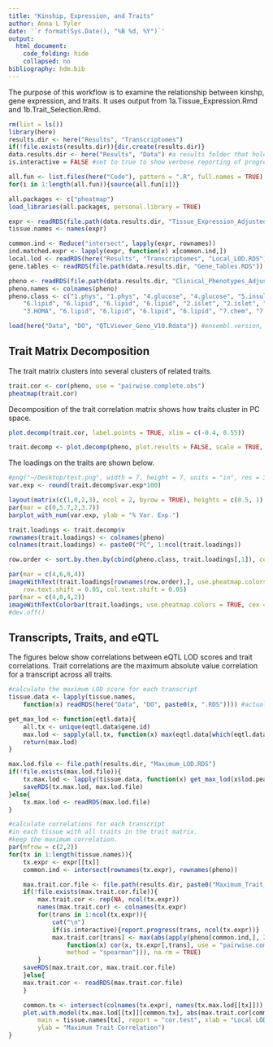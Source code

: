 ```yaml
---
title: "Kinship, Expression, and Traits"
author: Anna L Tyler
date: '`r format(Sys.Date(), "%B %d, %Y")`'
output: 
  html_document:
    code_folding: hide
    collapsed: no
bibliography: hdm.bib 
---
```


The purpose of this workflow is to examine the relationship
between kinshp, gene expression, and traits. It uses output
from 1a.Tissue_Expression.Rmd and 1b.Trait_Selection.Rmd.

```r
rm(list = ls())
library(here)
results.dir <- here("Results", "Transcriptomes")
if(!file.exists(results.dir)){dir.create(results.dir)}
data.results.dir <- here("Results", "Data") #a results folder that holds parsed data that we don't want to mix in with downloaded data
is.interactive = FALSE #set to true to show verbose reporting of progress on some longer processes
```

```r
all.fun <- list.files(here("Code"), pattern = ".R", full.names = TRUE)
for(i in 1:length(all.fun)){source(all.fun[i])}

all.packages <- c("pheatmap")
load_libraries(all.packages, personal.library = TRUE)
```

```r

expr <- readRDS(file.path(data.results.dir, "Tissue_Expression_Adjusted.RDS")) #generated in 1a.Tissue_Expression.Rmd
tissue.names <- names(expr)

common.ind <- Reduce("intersect", lapply(expr, rownames))
ind.matched.expr <- lapply(expr, function(x) x[common.ind,])
local.lod <- readRDS(here("Results", "Transcriptomes", "Local_LOD.RDS")) #generated in 1a.Tissue_Expression.Rmd
gene.tables <- readRDS(file.path(data.results.dir, "Gene_Tables.RDS")) #generated in 1a.Tissue_Expression.Rmd

pheno <- readRDS(file.path(data.results.dir, "Clinical_Phenotypes_Adjusted.RDS")) #generated in 1b.Trait_Selection.Rmd
pheno.names <- colnames(pheno)
pheno.class <- c("1.phys", "1.phys", "4.glucose", "4.glucose", "5.insulin", "5.insulin",
    "6.lipid", "6.lipid", "6.lipid", "6.lipid", "2.islet", "2.islet", "2.islet", "3.HOMA", 
    "3.HOMA", "6.lipid", "6.lipid", "6.lipid", "6.lipid", "7.chem", "7.chem", "1.phys")

load(here("Data", "DO", "QTLViewer_Geno_V10.Rdata")) #ensembl.version, genoprobs, K, map, markers

```

## Trait Matrix Decomposition

The trait matrix clusters into several clusters of related traits.

```r
trait.cor <- cor(pheno, use = "pairwise.complete.obs")
pheatmap(trait.cor)
```

Decomposition of the trait correlation matrix shows
how traits cluster in PC space.

```r
plot.decomp(trait.cor, label.points = TRUE, xlim = c(-0.4, 0.55))
```

```r
trait.decomp <- plot.decomp(pheno, plot.results = FALSE, scale = TRUE, pc = ncol(pheno))
```

The loadings on the traits are shown below.

```r
#png("~/Desktop/test.png", width = 7, height = 7, units = "in", res = 300)
var.exp <- round(trait.decomp$var.exp*100)

layout(matrix(c(1,0,2,3), ncol = 2, byrow = TRUE), heights = c(0.5, 1), widths = c(1, 0.1 ))
par(mar = c(0,5.7,2,3.7))
barplot_with_num(var.exp, ylab = "% Var. Exp.")

trait.loadings <- trait.decomp$v
rownames(trait.loadings) <- colnames(pheno)
colnames(trait.loadings) <- paste0("PC", 1:ncol(trait.loadings))

row.order <- sort.by.then.by(cbind(pheno.class, trait.loadings[,1]), col.type = c("c", "n"))

par(mar = c(4,6,0,4))
imageWithText(trait.loadings[rownames(row.order),], use.pheatmap.colors = TRUE, show.text = FALSE,
    row.text.shift = 0.05, col.text.shift = 0.05)
par(mar = c(4,0,4,2))
imageWithTextColorbar(trait.loadings, use.pheatmap.colors = TRUE, cex = 1, bar.lwd = 3)
#dev.off()
```

## Transcripts, Traits, and eQTL

The figures below show correlations between eQTL LOD
scores and trait correlations. Trait correlations are
the maximum absolute value correlation for a transcript
across all traits.

```r
#calculate the maximum LOD score for each transcript
tissue.data <- lapply(tissue.names, 
    function(x) readRDS(here("Data", "DO", paste0(x, ".RDS")))) #actual data downloaded from Gary

get_max_lod <- function(eqtl.data){
    all.tx <- unique(eqtl.data$gene.id)
    max.lod <- sapply(all.tx, function(x) max(eqtl.data[which(eqtl.data$gene.id == x),"lod"]))
    return(max.lod)
}

max.lod.file <- file.path(results.dir, "Maximum_LOD.RDS")
if(!file.exists(max.lod.file)){
    tx.max.lod <- lapply(tissue.data, function(x) get_max_lod(x$lod.peaks$additive))
    saveRDS(tx.max.lod, max.lod.file)
}else{
    tx.max.lod <- readRDS(max.lod.file)
}
```

```r

#calculate correlations for each transcript
#in each tissue with all traits in the trait matrix.
#keep the maximum correlation.
par(mfrow = c(2,2))
for(tx in 1:length(tissue.names)){
    tx.expr <- expr[[tx]]
    common.ind <- intersect(rownames(tx.expr), rownames(pheno))

    max.trait.cor.file <- file.path(results.dir, paste0("Maximum_Trait_Correlation_", tissue.names[tx], ".RDS"))
    if(!file.exists(max.trait.cor.file)){
        max.trait.cor <- rep(NA, ncol(tx.expr))
        names(max.trait.cor) <- colnames(tx.expr)
        for(trans in 1:ncol(tx.expr)){
            cat("\n")
            if(is.interactive){report.progress(trans, ncol(tx.expr))}
            max.trait.cor[trans] <- max(abs(apply(pheno[common.ind,], 2, 
                function(x) cor(x, tx.expr[,trans], use = "pairwise.complete.obs", 
                method = "spearman"))), na.rm = TRUE)
        }
    saveRDS(max.trait.cor, max.trait.cor.file)
    }else{
    max.trait.cor <- readRDS(max.trait.cor.file)
    }

    common.tx <- intersect(colnames(tx.expr), names(tx.max.lod[[tx]]))
    plot.with.model(tx.max.lod[[tx]][common.tx], abs(max.trait.cor[common.tx]),
        main = tissue.names[tx], report = "cor.test", xlab = "Local LOD",
        ylab = "Maximum Trait Correlation")
}
```

